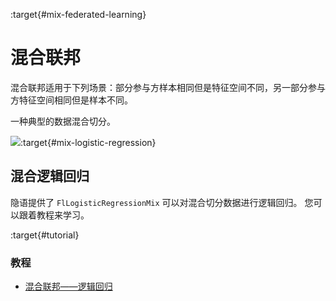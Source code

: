 :target{#mix-federated-learning}

# 混合联邦

混合联邦适用于下列场景：部分参与方样本相同但是特征空间不同，另一部分参与方特征空间相同但是样本不同。

一种典型的数据混合切分。

![](../../_assets/mix_data.png):target{#mix-logistic-regression}

## 混合逻辑回归

隐语提供了 <code>FlLogisticRegressionMix</code> 可以对混合切分数据进行逻辑回归。 您可以跟着教程来学习。

:target{#tutorial}

### 教程

- [混合联邦——逻辑回归](../../tutorial/mix_lr.mdx)
